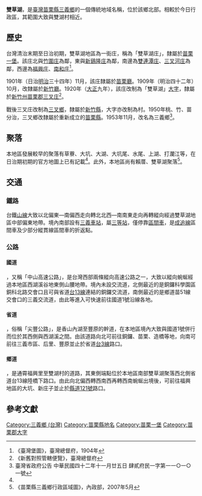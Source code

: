 {{noteTA　
|1 = zh-cn:庄; zh-hk:庄; zh-tw:庄;
}}
'''雙草湖'''，是[[臺灣|臺灣]][[苗栗縣|苗栗縣]][[三義鄉_(台灣)|三義鄉]]的一個傳統地域名稱，位於該鄉北部。相較於今日行政區，其範圍大致與雙湖村相近。

==歷史==
台灣清治末期至日治初期，雙草湖地區為一街庄，稱為「雙草湖庄」，隸屬於[[苗栗一堡|苗栗一堡]]。該庄北與[[竹圍_(苗栗縣)|竹圍庄]]為鄰，東與[[新鷄隆庄|新鷄隆庄]]為鄰，南邊為[[雙連潭_(苗栗縣)|雙連潭庄]]、[[三叉河庄|三叉河庄]]為鄰，西邊為[[福興_(苗栗縣)|福興庄]]、[[南和_(臺灣)|南和庄]]<ref name="臺灣堡圖">《臺灣堡圖》，臺灣總督府，1904年</ref>。

1901年（日治[[明治|明治]]三十四年）11月，該庄隸屬於[[苗栗廳|苗栗廳]]。1909年（明治四十二年）10月，改隸屬於[[新竹廳|新竹廳]]。1920年（[[大正|大正]]九年），該庄改制為「雙草湖」[[大字|大字]]，隸屬於[[新竹州|新竹州]][[苗栗郡|苗栗郡]][[三叉庄|三叉庄]]<ref>《新舊對照管轄便覽》，臺灣總督府</ref>。

戰後三叉庄改制為[[三義鄉_(台灣)|三叉鄉]]，隸屬於[[新竹縣|新竹縣]]，大字亦改制為村。1950年桃、竹、苗分治，三叉鄉改隸屬於重新成立的[[苗栗縣|苗栗縣]]。1953年11月，改名為三義鄉<ref>臺灣省政府公告 中華民國四十二年十一月廿五日 肆貳府民一字第一一○一○一號</ref>。

==聚落==
本地區發展較早的聚落有草藔、大坑、大湖、大坑尾、水尾、上湖、打瀾江等，在日治期初期的官方地圖上已有記載<ref name="臺灣堡圖"/>。此外，本地區尚有賴厝、雙草湖聚落<ref>《苗栗縣三義鄉行政區域圖》，內政部，2007年5月</ref>。

==交通==
===鐵路===
台鐵[[臺中線|山線]]大致以北偏東—南偏西走向轉北北西—南南東走向再轉縱向經過雙草湖地區中部偏東地帶。境內南部設有[[三義車站|三義車站]]，屬[[三等站_(台鐵)|三等站]]，僅停靠[[台鐵區間車|區間車]]，是[[成追線|成追線]]區間車及少部分縱貫線區間車的折返點。

===公路===
====國道====
{{Jct|country=TWN|NH|1}}，又稱「中山高速公路」，是台灣西部兩條縱向高速公路之一，大致以縱向蜿蜒經過本地區西湖溪谷地東側山腰地帶。境內未設交流道，北側最近的是銅鑼科學園區銅科北路交會口且可與省道[[台13線|台13線]]連結的銅鑼交流道，南側最近的是鄉道苗51線交會口的三義交流道，由此等進入可快速前往國道1號沿線各地。

====省道====
{{Jct|country=TWN|PH|13}}，俗稱「尖豐公路」，是香山內湖至豐原的幹道，在本地區境內大致與國道1號併行而位於其西側與西湖溪之間。由該道路向北可前往銅鑼、苗栗、造橋等地，向南可前往三義市區、后里、豐原並止於省道[[台3線|台3線]]路口。

====鄉道====
{{Jct|country=TWN|TRML|48}}，是通霄福興里至雙湖村的道路，其東側端點位於本地區南部雙草湖聚落西北側省道台13線陸橋下路口。由此向北偏西轉西南西再轉西南蜿蜒出境後，可前往福興地區的大坑、新庄子並止於[[縣道121號|縣道121號]]路口。

==參考文獻==
{{reflist}}

{{苗栗郡}}

[[Category:三義鄉_(台灣)|Category:三義鄉 (台灣)]]
[[Category:苗栗縣地名|Category:苗栗縣地名]]
[[Category:苗栗一堡|Category:苗栗一堡]]
[[Category:苗栗郡大字|Category:苗栗郡大字]]